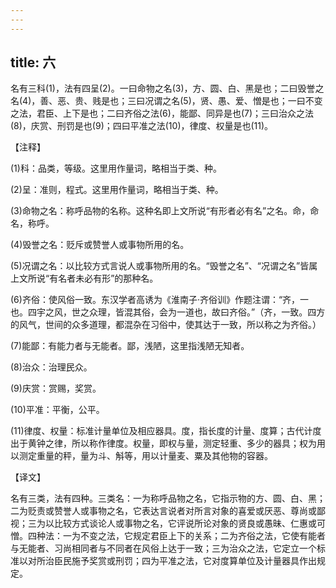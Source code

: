 ```yaml
---
---
---
```

title: 六
---



名有三科(1)，法有四呈(2)。一曰命物之名(3)，方、圆、白、黑是也；二曰毁誉之名(4)，善、恶、贵、贱是也；三曰况谓之名(5)，贤、愚、爱、憎是也；一曰不变之法，君臣、上下是也；二曰齐俗之法(6)，能鄙、同异是也(7)；三曰治众之法(8)，庆赏、刑罚是也(9)；四曰平准之法(10)，律度、权量是也(11)。

【注释】

(1)科：品类，等级。这里用作量词，略相当于类、种。

(2)呈：准则，程式。这里用作量词，略相当于类、种。

(3)命物之名：称呼品物的名称。这种名即上文所说“有形者必有名”之名。命，命名，称呼。

(4)毁誉之名：贬斥或赞誉人或事物所用的名。

(5)况谓之名：以比较方式言说人或事物所用的名。“毁誉之名”、“况谓之名”皆属上文所说“有名者未必有形”的那种名。

(6)齐俗：使风俗一致。东汉学者高诱为《淮南子·齐俗训》作题注谓：“齐，一也。四宇之风，世之众理，皆混其俗，会为一道也，故曰齐俗。”（齐，一致。四方的风气，世间的众多道理，都混杂在习俗中，使其达于一致，所以称之为齐俗。）

(7)能鄙：有能力者与无能者。鄙，浅陋，这里指浅陋无知者。

(8)治众：治理民众。

(9)庆赏：赏赐，奖赏。

(10)平准：平衡，公平。

(11)律度、权量：标准计量单位及相应器具。度，指长度的计量、度算；古代计度出于黄钟之律，所以称作律度。权量，即权与量，测定轻重、多少的器具；权为用以测定重量的秤，量为斗、斛等，用以计量麦、粟及其他物的容器。

【译文】

名有三类，法有四种。三类名：一为称呼品物之名，它指示物的方、圆、白、黑；二为贬责或赞誉人或事物之名，它表达言说者对所言对象的喜爱或厌恶、尊尚或鄙视；三为以比较方式谈论人或事物之名，它评说所论对象的贤良或愚昧、仁惠或可憎。四种法：一为不变之法，它规定君臣上下的关系；二为齐俗之法，它使有能者与无能者、习尚相同者与不同者在风俗上达于一致；三为治众之法，它定立一个标准以对所治臣民施予奖赏或刑罚；四为平准之法，它对度算单位及计量器具作出规定。